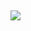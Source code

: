 
&nbsp;
&nbsp;
&nbsp;
&nbsp;
&nbsp;
&nbsp;
&nbsp;
&nbsp;
&nbsp;
&nbsp;
&nbsp;
&nbsp;

[![](C:\\Users\\owner\\Desktop\\PopulationData\\LOGO1.png)](https://reallifedata.github.io/Website/data.html)